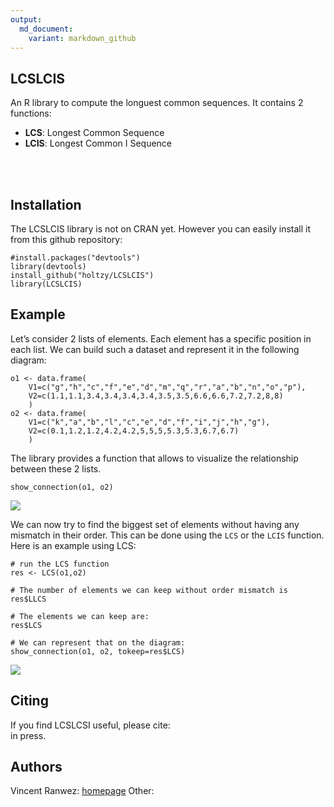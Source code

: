 ```yaml
---
output:
  md_document:
    variant: markdown_github
---
```


LCSLCIS
--------

An R library to compute the longuest common sequences. It contains 2 functions: 

- **LCS**: Longest Common Sequence
- **LCIS**: Longest Common I Sequence

<br><br>

## Installation
The LCSLCIS library is not on CRAN yet. However you can easily install it from this github repository:
```
#install.packages("devtools")
library(devtools) 
install_github("holtzy/LCSLCIS")
library(LCSLCIS)
```



## Example
Let's consider 2 lists of elements. Each element has a specific position in each list. We can build such a dataset and represent it in the following diagram:  

```
o1 <- data.frame( 
	V1=c("g","h","c","f","e","d","m","q","r","a","b","n","o","p"), 
	V2=c(1.1,1.1,3.4,3.4,3.4,3.4,3.5,3.5,6.6,6.6,7.2,7.2,8,8)
	)
o2 <- data.frame( 
	V1=c("k","a","b","l","c","e","d","f","i","j","h","g"), 
	V2=c(0.1,1.2,1.2,4.2,4.2,5,5,5,5.3,5.3,6.7,6.7)
	)
```

The library provides a function that allows to visualize the relationship between these 2 lists.
```
show_connection(o1, o2)
```
<img align="center" src="img/fig1.png">


We can now try to find the biggest set of elements without having any mismatch in their order. This can be done using the `LCS` or the `LCIS` function. Here is an example using LCS:

```
# run the LCS function
res <- LCS(o1,o2)

# The number of elements we can keep without order mismatch is 
res$LLCS

# The elements we can keep are:
res$LCS

# We can represent that on the diagram:
show_connection(o1, o2, tokeep=res$LCS)
```

<img align="center" src="img/fig2.png">


## Citing

If you find LCSLCSI useful, please cite:  
in press.



## Authors

Vincent Ranwez: [homepage](https://sites.google.com/site/ranwez/)
Other:








